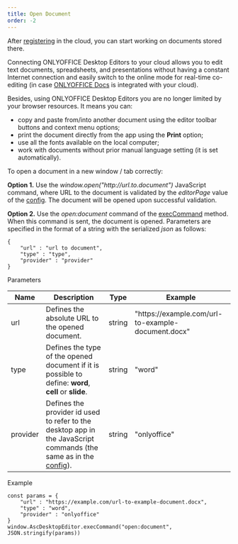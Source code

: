 ```yaml
---
title: Open Document
order: -2
---
```

After [registering](/desktop/addingdms/loginlogout) in the cloud, you can start working on documents stored there.

Connecting ONLYOFFICE Desktop Editors to your cloud allows you to edit text documents, spreadsheets, and presentations without having a constant Internet connection and easily switch to the online mode for real-time co-editing (in case [ONLYOFFICE Docs](/editors/basic) is integrated with your cloud).

Besides, using ONLYOFFICE Desktop Editors you are no longer limited by your browser resources. It means you can:

* copy and paste from/into another document using the editor toolbar buttons and context menu options;
* print the document directly from the app using the **Print** option;
* use all the fonts available on the local computer;
* work with documents without prior manual language setting (it is set automatically).

To open a document in a new window / tab correctly:

**Option 1.** Use the *window\.open("http\://url.to.document")* JavaScript command, where URL to the document is validated by the *editorPage* value of the [config](/desktop/addingdms/). The document will be opened upon successful validation.

**Option 2.** Use the *open:document* command of the [execCommand](/desktop/execcommand) method. When this command is sent, the document is opened. Parameters are specified in the format of a string with the serialized *json* as follows:

```
{
    "url" : "url to document",
    "type" : "type",
    "provider" : "provider"
} 
```

Parameters

| Name     | Description                                                                                                                             | Type   | Example                                             |
| -------- | --------------------------------------------------------------------------------------------------------------------------------------- | ------ | --------------------------------------------------- |
| url      | Defines the absolute URL to the opened document.                                                                                        | string | "https\://example.com/url-to-example-document.docx" |
| type     | Defines the type of the opened document if it is possible to define: **word**, **cell** or **slide**.                                   | string | "word"                                              |
| provider | Defines the provider id used to refer to the desktop app in the JavaScript commands (the same as in the [config](/desktop/addingdms/)). | string | "onlyoffice"                                        |

Example

```
const params = {
    "url" : "https://example.com/url-to-example-document.docx",
    "type" : "word",
    "provider" : "onlyoffice"
}
window.AscDesktopEditor.execCommand("open:document", JSON.stringify(params))
```
